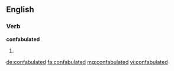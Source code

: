 ==English==

===Verb===
'''confabulated'''

# {{en-past of|confabulate}}

[[de:confabulated]]
[[fa:confabulated]]
[[mg:confabulated]]
[[vi:confabulated]]